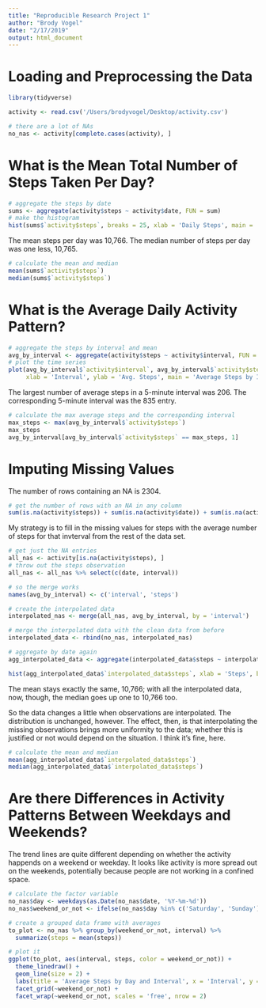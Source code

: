 ```yaml
---
title: "Reproducible Research Project 1"
author: "Brody Vogel"
date: "2/17/2019"
output: html_document
---
```


# Loading and Preprocessing the Data

```r
library(tidyverse)

activity <- read.csv('/Users/brodyvogel/Desktop/activity.csv')

# there are a lot of NAs
no_nas <- activity[complete.cases(activity), ]
```

# What is the Mean Total Number of Steps Taken Per Day?

```r
# aggregate the steps by date
sums <- aggregate(activity$steps ~ activity$date, FUN = sum)
# make the histogram
hist(sums$`activity$steps`, breaks = 25, xlab = 'Daily Steps', main = 'Total Steps by Day')
```

The mean steps per day was 10,766. The median number of steps per day was one less, 10,765. 

```r
# calculate the mean and median
mean(sums$`activity$steps`)
median(sums$`activity$steps`)
```

# What is the Average Daily Activity Pattern?

```r
# aggregate the steps by interval and mean
avg_by_interval <- aggregate(activity$steps ~ activity$interval, FUN = mean)
# plot the time series
plot(avg_by_interval$`activity$interval`, avg_by_interval$`activity$steps`, type = 'l',
     xlab = 'Interval', ylab = 'Avg. Steps', main = 'Average Steps by Interval')
```

The largest number of average steps in a 5-minute interval was 206. The corresponding 5-minute interval was the 835 entry.

```r
# calculate the max average steps and the corresponding interval
max_steps <- max(avg_by_interval$`activity$steps`)
max_steps
avg_by_interval[avg_by_interval$`activity$steps` == max_steps, 1]
```

# Imputing Missing Values

The number of rows containing an NA is 2304.

```r
# get the number of rows with an NA in any column
sum(is.na(activity$steps)) + sum(is.na(activity$date)) + sum(is.na(activity$interval))
```

My strategy is to fill in the missing values for steps with the average number of steps for that invterval from the rest of the data set.

```r
# get just the NA entries
all_nas <- activity[is.na(activity$steps), ]
# throw out the steps observation
all_nas <- all_nas %>% select(c(date, interval))

# so the merge works
names(avg_by_interval) <- c('interval', 'steps')

# create the interpolated data
interpolated_nas <- merge(all_nas, avg_by_interval, by = 'interval')

# merge the interpolated data with the clean data from before
interpolated_data <- rbind(no_nas, interpolated_nas)

# aggregate by date again
agg_interpolated_data <- aggregate(interpolated_data$steps ~ interpolated_data$date, FUN = sum)

hist(agg_interpolated_data$`interpolated_data$steps`, xlab = 'Steps', breaks = 25, main = 'Histogram of Steps with NAs Interpolated')
```

The mean stays exactly the same, 10,766; with all the interpolated data, now, though, the median goes up one to 10,766 too. 

So the data changes a little when observations are interpolated. The distribution is unchanged, however. The effect, then, is that interpolating the missing observations brings more uniformity to the data; whether this is justified or not would depend on the situation. I think it's fine, here. 

```r
# calculate the mean and median
mean(agg_interpolated_data$`interpolated_data$steps`)
median(agg_interpolated_data$`interpolated_data$steps`)
```

# Are there Differences in Activity Patterns Between Weekdays and Weekends?

The trend lines are quite different depending on whether the activity happends on a weekend or weekday. It looks like activity is more spread out on the weekends, potentially because people are not working in a confined space.

```r
# calculate the factor variable
no_nas$day <- weekdays(as.Date(no_nas$date, '%Y-%m-%d'))
no_nas$weekend_or_not <- ifelse(no_nas$day %in% c('Saturday', 'Sunday'), 'weekend', 'weekday')

# create a grouped data frame with averages
to_plot <- no_nas %>% group_by(weekend_or_not, interval) %>%
  summarize(steps = mean(steps))

# plot it
ggplot(to_plot, aes(interval, steps, color = weekend_or_not)) +
  theme_linedraw() + 
  geom_line(size = 2) +
  labs(title = 'Average Steps by Day and Interval', x = 'Interval', y = 'Steps', color = "Weekend or Weekday") +
  facet_grid(~weekend_or_not) +
  facet_wrap(~weekend_or_not, scales = 'free', nrow = 2)
```









